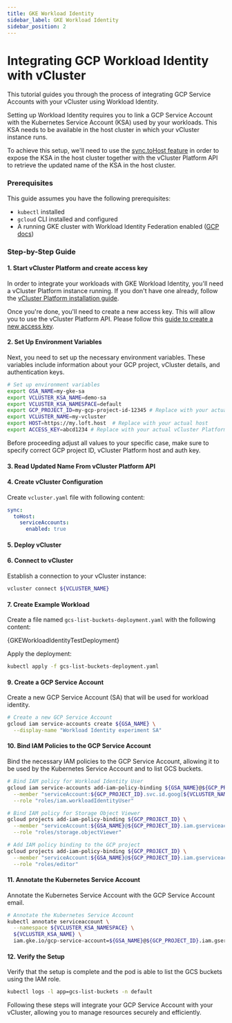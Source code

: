 ```yaml
---
title: GKE Workload Identity
sidebar_label: GKE Workload Identity
sidebar_position: 2
---
```





<ProAdmonition/>

# Integrating GCP Workload Identity with vCluster

This tutorial guides you through the process of integrating GCP Service Accounts with your vCluster using Workload Identity.

Setting up Workload Identity requires you to link a GCP Service Account with the Kubernetes Service Account (KSA) used by your workloads.
This KSA needs to be available in the host cluster in which your vCluster instance runs.

To achieve this setup, we'll need to use the [sync.toHost feature][sync-toHost-docs] in order to expose the KSA in the host cluster together with the vCluster Platform API to retrieve the updated name of the KSA in the host cluster.

### Prerequisites
This guide assumes you have the following prerequisites:
- `kubectl` installed
- `gcloud` CLI installed and configured
- A running GKE cluster with Workload Identity Federation enabled ([GCP docs][gcloud-gke-workload-identity])

### Step-by-Step Guide

#### 1. Start vCluster Platform and create access key

In order to integrate your workloads with GKE Workload Identity, you'll need a vCluster Platform instance running.
If you don't have one already, follow the [vCluster Platform installation guide][vcluster-platform-install-link].

Once you're done, you'll need to create a new access key. This will allow you to use the vCluster Platform API.
Please follow this [guide to create a new access key][access-key-link].

#### 2. Set Up Environment Variables

Next, you need to set up the necessary environment variables. These variables include information about your GCP project, vCluster details, and authentication keys.

```bash
# Set up environment variables
export GSA_NAME=my-gke-sa
export VCLUSTER_KSA_NAME=demo-sa
export VCLUSTER_KSA_NAMESPACE=default
export GCP_PROJECT_ID=my-gcp-project-id-12345 # Replace with your actual GCP project ID
export VCLUSTER_NAME=my-vcluster
export HOST=https://my.loft.host  # Replace with your actual host
export ACCESS_KEY=abcd1234 # Replace with your actual vCluster Platform access key
```

Before proceeding adjust all values to your specific case, make sure to specify correct GCP project ID, vCluster Platform host and auth key.

#### 3. Read Updated Name From vCluster Platform API

<GetResourceName />

#### 4. Create vCluster Configuration

Create `vcluster.yaml` file with following content:

```yaml
sync:
  toHost:
    serviceAccounts:
      enabled: true
```

#### 5. Deploy vCluster

<DeployBeta />

#### 6. Connect to vCluster

Establish a connection to your vCluster instance:

```bash
vcluster connect ${VCLUSTER_NAME}
```

#### 7. Create Example Workload

Create a file named `gcs-list-buckets-deployment.yaml` with the following content:

<CodeBlock language="yaml">{GKEWorkloadIdentityTestDeployment}</CodeBlock>

Apply the deployment:

```bash
kubectl apply -f gcs-list-buckets-deployment.yaml
```

#### 9. Create a GCP Service Account

Create a new GCP Service Account (SA) that will be used for workload identity.

```bash
# Create a new GCP Service Account
gcloud iam service-accounts create ${GSA_NAME} \
  --display-name "Workload Identity experiment SA"
```

#### 10. Bind IAM Policies to the GCP Service Account

Bind the necessary IAM policies to the GCP Service Account, allowing it to be used by the Kubernetes Service Account and to list GCS buckets.

```bash
# Bind IAM policy for Workload Identity User
gcloud iam service-accounts add-iam-policy-binding ${GSA_NAME}@${GCP_PROJECT_ID}.iam.gserviceaccount.com \
  --member "serviceAccount:${GCP_PROJECT_ID}.svc.id.goog[${VCLUSTER_NAME}/${KSA_NAME}]" \
  --role "roles/iam.workloadIdentityUser"

# Bind IAM policy for Storage Object Viewer
gcloud projects add-iam-policy-binding ${GCP_PROJECT_ID} \
  --member "serviceAccount:${GSA_NAME}@${GCP_PROJECT_ID}.iam.gserviceaccount.com" \
  --role "roles/storage.objectViewer"

# Add IAM policy binding to the GCP project
gcloud projects add-iam-policy-binding ${GCP_PROJECT_ID} \
  --member "serviceAccount:${GSA_NAME}@${GCP_PROJECT_ID}.iam.gserviceaccount.com" \
  --role "roles/editor"
```

#### 11. Annotate the Kubernetes Service Account

Annotate the Kubernetes Service Account with the GCP Service Account email.

```bash
# Annotate the Kubernetes Service Account
kubectl annotate serviceaccount \
  --namespace ${VCLUSTER_KSA_NAMESPACE} \
  ${VCLUSTER_KSA_NAME} \
  iam.gke.io/gcp-service-account=${GSA_NAME}@${GCP_PROJECT_ID}.iam.gserviceaccount.com
```

#### 12. Verify the Setup

Verify that the setup is complete and the pod is able to list the GCS buckets using the IAM role.

```bash
kubectl logs -l app=gcs-list-buckets -n default
```

Following these steps will integrate your GCP Service Account with your vCluster, allowing you to manage resources securely and efficiently.

[vcluster-platform-install-link]: ../../../platform/install/quick-start-guide
[access-key-link]: ../../../platform/users/advanced/access-keys
[gcloud-gke-workload-identity]: https://cloud.google.com/kubernetes-engine/docs/how-to/workload-identity#enable_on_clusters_and_node_pools
[sync-toHost-docs]: ../../configure/vcluster-yaml/sync/to-host/README.mdx

